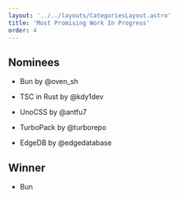 ```yaml
---
layout: '../../layouts/CategoriesLayout.astro'
title: 'Most Promising Work In Progress'
order: 4
---
```



## Nominees

- Bun by 
@oven_sh

- TSC in Rust by 
@kdy1dev
 
- UnoCSS by 
@antfu7
 
- TurboPack by 
@turborepo
 
- EdgeDB by 
@edgedatabase


## Winner

- Bun